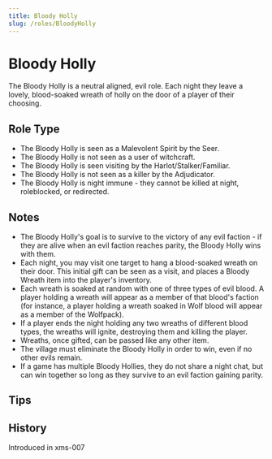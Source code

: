 ```yaml
---
title: Bloody Holly
slug: /roles/BloodyHolly
---
```


# Bloody Holly

The Bloody Holly is a neutral aligned, evil role. Each night they leave a lovely, blood-soaked wreath of holly on the door of a player of their choosing.

## Role Type

- The Bloody Holly is seen as a Malevolent Spirit by the Seer.
- The Bloody Holly is not seen as a user of witchcraft.
- The Bloody Holly is seen visiting by the Harlot/Stalker/Familiar.
- The Bloody Holly is not seen as a killer by the Adjudicator.
- The Bloody Holly is night immune - they cannot be killed at night, roleblocked, or redirected.

## Notes

- The Bloody Holly's goal is to survive to the victory of any evil faction - if they are alive when an evil faction reaches parity, the Bloody Holly wins with them.
- Each night, you may visit one target to hang a blood-soaked wreath on their door. This initial gift can be seen as a visit, and places a Bloody Wreath item into the player's inventory.
- Each wreath is soaked at random with one of three types of evil blood. A player holding a wreath will appear as a member of that blood's faction (for instance, a player holding a wreath soaked in Wolf blood will appear as a member of the Wolfpack).
- If a player ends the night holding any two wreaths of different blood types, the wreaths will ignite, destroying them and killing the player.
- Wreaths, once gifted, can be passed like any other item.
- The village must eliminate the Bloody Holly in order to win, even if no other evils remain.
- If a game has multiple Bloody Hollies, they do not share a night chat, but can win together so long as they survive to an evil faction gaining parity.

## Tips

## History

<Timeline lineColor="white">
  <Event interval="2019-12-27">Introduced in xms-007</Event>
</Timeline>
